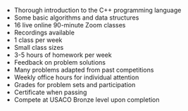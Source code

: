 - Thorough introduction to the C++ programming language
- Some basic algorithms and data structures
- 16 live online 90-minute Zoom classes
- Recordings available
- 1 class per week
- Small class sizes
- 3-5 hours of homework per week
- Feedback on problem solutions
- Many problems adapted from past competitions
- Weekly office hours for individual attention
- Grades for problem sets and participation
- Certificate when passing
- Compete at USACO Bronze level upon completion
